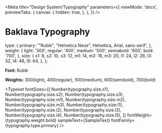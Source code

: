 
<Meta
  title="Design System/Typography"
  parameters={{
    viewMode: 'docs',
    previewTabs: {
      canvas: {
        hidden: true,
      },
    },
  }}
/>

# Baklava Typography

  type: {
    primary: '"Rubik", "Helvetica Neue", Helvetica, Arial, sans-serif',
  },
  weight: {
    light: '300',
    regular: '400',
    medium: '500',
    semiabold: '600',
    bold: '700',
  },
  size: {
    s1: 8,
    s2: 10,
    s3: 12,
    m1: 14,
    m2: 16,
    m3: 20,
    l1: 24,
    l2: 28,
    l3: 32,
    l4: 48,
    l5: 64,
  },
};


**Font:** Rubik

**Weights:** 300(light), 400(regular), 500(medium), 600(semibold), 700(bold)

<Typeset
  fontSizes={[
    Number(typography.size.s1),
    Number(typography.size.s2),
    Number(typography.size.s3),
    Number(typography.size.m1),
    Number(typography.size.m2),
    Number(typography.size.m3),
    Number(typography.size.l1),
    Number(typography.size.l2),
    Number(typography.size.l3),
    Number(typography.size.l4),
    Number(typography.size.l5),
  ]}
  fontWeight={typography.weight.bold}
  sampleText={SampleText}
  fontFamily={typography.type.primary}
/>
